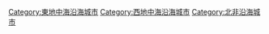 {{Catnav|頁面分類|人类社会|城市|沿海城市|地中海沿海城市|東地中海沿海城市}}
{{Catnav|頁面分類|人类社会|城市|沿海城市|地中海沿海城市|西地中海沿海城市}}
{{Catnav|頁面分類|人类社会|城市|沿海城市|地中海沿海城市|北非沿海城市}}





[[Category:東地中海沿海城市|Category:東地中海沿海城市]]
[[Category:西地中海沿海城市|Category:西地中海沿海城市]]
[[Category:北非沿海城市|Category:北非沿海城市]]